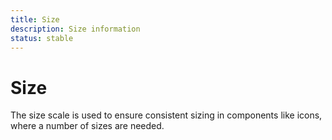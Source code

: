 ```yaml
---
title: Size
description: Size information
status: stable
---
```


# Size

The size scale is used to ensure consistent sizing in components like icons, where a number of sizes are needed.

<SizeTable />
